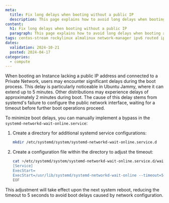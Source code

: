 ```yaml
---
meta:
  title: Fix long delays when booting without a public IP
  description: This page explains how to avoid long delays when booting a Khulnasoft Instance without a public IP
content:
  h1: Fix long delays when booting without a public IP
  paragraph: This page explains how to avoid long delays when booting a Khulnasoft Instance without a public IP
tags: centos-stream rockylinux almalinux network-manager ipv6 routed ip
dates:
  validation: 2024-10-21
  posted: 2024-04-17
categories:
  - compute
---
```


When booting an Instance lacking a public IP address and connected to a Private Network, users may encounter significant delays during the boot process.
This delay is particularly noticeable in Ubuntu Jammy, where it can extend up to 5 minutes. Other distributions may experience delays of approximately 2 minutes during boot.
The cause of this delay stems from systemd's failure to configure the public network interface, waiting for a timeout before further boot operations proceed.

To minimize boot delays, you can manually implement a bypass in the `systemd-networkd-wait-online.service`:

1. Create a directory for additional systemd service configurations:

    ```bash
    mkdir /etc/systemd/system/systemd-networkd-wait-online.service.d
    ```

2. Create a configuration file within the directory to adjust the timeout:

    ```bash
    cat >/etc/systemd/system/systemd-networkd-wait-online.service.d/wait-for-5-seconds.conf<<EOF
    [Service]
    ExecStart=
    ExecStart=/usr/lib/systemd/systemd-networkd-wait-online --timeout=5 --any
    EOF
    ```
This adjustment will take effect upon the next system reboot, reducing the timeout to 5 seconds to avoid boot delays caused by network configuration.